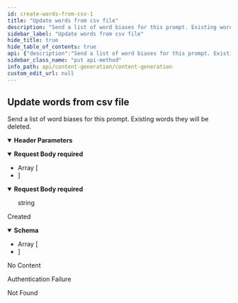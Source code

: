 ```yaml
---
id: create-words-from-csv-1
title: "Update words from csv file"
description: "Send a list of word biases for this prompt. Existing words they will be deleted."
sidebar_label: "Update words from csv file"
hide_title: true
hide_table_of_contents: true
api: {"description":"Send a list of word biases for this prompt. Existing words they will be deleted.","operationId":"createWordsFromCSV_1","parameters":[{"in":"header","name":"content-type","required":false,"schema":{"type":"string"}}],"requestBody":{"content":{"application/json":{"schema":{"type":"array","items":{"type":"object","properties":{"bias":{"type":"integer","format":"int32","description":"The bias."},"word":{"type":"string","description":"The actual word.","maxLength":1000}},"required":["bias","word"],"title":"WordRequest"}}},"text/csv":{"schema":{"type":"string"}}},"required":true},"responses":{"201":{"content":{"application/json":{"schema":{"type":"array","items":{"type":"object","description":"A Word bias.","properties":{"bias":{"type":"integer","format":"int32","description":"The bias."},"content_generation_id":{"type":"integer","format":"int64","description":"The content generatio id.","readOnly":true},"created_at":{"type":"string","format":"date-time","description":"The create date-time.","readOnly":true},"id":{"type":"integer","format":"int64","description":"The unique id.","readOnly":true},"modified_at":{"type":"string","format":"date-time","description":"The last modified date-time.","readOnly":true},"word":{"type":"string","description":"The actual word.","maxLength":1000}},"required":["bias","content_generation_id","word"],"title":"Word"}}}},"description":"Created"},"204":{"description":"No Content"},"401":{"description":"Authentication Failure"},"404":{"description":"Not Found"}},"security":[{"security_oauth2":[]}],"tags":["ContentGeneration Word biases"],"method":"put","path":"/content-generations/{contentGenerationId}/words","servers":[{"url":"https://api.wordlift.io"}],"securitySchemes":{"security_oauth2":{"flows":{"authorizationCode":{"authorizationUrl":"https://s.wordlift.io/oauth/authorize/","scopes":{"basic":"basic scope"},"tokenUrl":"https://s.wordlift.io/oauth/token/"}},"type":"oauth2"}},"jsonRequestBodyExample":[{"bias":0,"word":"string"}],"info":{"contact":{"email":"hello@wordlift.io","name":"WordLift","url":"https://wordlift.io"},"description":"Generate completions based on customized linguistic models.","license":{"name":"(c) copyright 2022-present WordLift","url":"https://wordlift.io"},"termsOfService":"https://wordlift.io/terms-of-service/","title":"Content Generation","version":"1.0"},"postman":{"name":"Update words from csv file","description":{"content":"Send a list of word biases for this prompt. Existing words they will be deleted.","type":"text/plain"},"url":{"path":["content-generations",":contentGenerationId","words"],"host":["{{baseUrl}}"],"query":[],"variable":[]},"header":[{"key":"Content-Type","value":"application/json"},{"key":"Accept","value":"application/json"}],"method":"PUT","body":{"mode":"raw","raw":"\"\"","options":{"raw":{"language":"json"}}},"auth":{"type":"oauth2","oauth2":[]}}}
sidebar_class_name: "put api-method"
info_path: api/content-generation/content-generation
custom_edit_url: null
---
```



## Update words from csv file



Send a list of word biases for this prompt. Existing words they will be deleted.

<details style={{"marginBottom":"1rem"}} data-collapsed={false} open={true}><summary style={{}}><strong>Header Parameters</strong></summary><div><ul><ParamsItem className={"paramsItem"} param={{"in":"header","name":"content-type","required":false,"schema":{"type":"string"}}}></ParamsItem></ul></div></details><MimeTabs schemaType={"request"}><TabItem label={"application/json"} value={"application/json"}><details style={{}} data-collapsed={false} open={true}><summary style={{"textAlign":"left"}}><strong>Request Body</strong><strong style={{"fontSize":"var(--ifm-code-font-size)","color":"var(--openapi-required)"}}> required</strong></summary><div style={{"textAlign":"left","marginLeft":"1rem"}}></div><ul style={{"marginLeft":"1rem"}}><li><div style={{"fontSize":"var(--ifm-code-font-size)","opacity":"0.6","marginLeft":"-.5rem","paddingBottom":".5rem"}}>Array [</div></li><SchemaItem collapsible={false} name={"bias"} required={true} schemaName={"int32"} qualifierMessage={undefined} schema={{"type":"integer","format":"int32","description":"The bias."}}></SchemaItem><SchemaItem collapsible={false} name={"word"} required={true} schemaName={"string"} qualifierMessage={"**Possible values:** `<= 1000 characters`"} schema={{"type":"string","description":"The actual word.","maxLength":1000}}></SchemaItem><li><div style={{"fontSize":"var(--ifm-code-font-size)","opacity":"0.6","marginLeft":"-.5rem"}}>]</div></li></ul></details></TabItem><TabItem label={"text/csv"} value={"text/csv"}><details style={{}} data-collapsed={false} open={true}><summary style={{"textAlign":"left"}}><strong>Request Body</strong><strong style={{"fontSize":"var(--ifm-code-font-size)","color":"var(--openapi-required)"}}> required</strong></summary><div style={{"textAlign":"left","marginLeft":"1rem"}}></div><ul style={{"marginLeft":"1rem"}}><div style={{"marginTop":".5rem","marginBottom":".5rem","marginLeft":"1rem"}}>

string

</div></ul></details></TabItem></MimeTabs><div><ApiTabs><TabItem label={"201"} value={"201"}><div>

Created

</div><div><MimeTabs schemaType={"response"}><TabItem label={"application/json"} value={"application/json"}><SchemaTabs><TabItem label={"Schema"} value={"Schema"}><details style={{}} data-collapsed={false} open={true}><summary style={{"textAlign":"left"}}><strong>Schema</strong></summary><div style={{"textAlign":"left","marginLeft":"1rem"}}></div><ul style={{"marginLeft":"1rem"}}><li><div style={{"fontSize":"var(--ifm-code-font-size)","opacity":"0.6","marginLeft":"-.5rem","paddingBottom":".5rem"}}>Array [</div></li><SchemaItem collapsible={false} name={"bias"} required={true} schemaName={"int32"} qualifierMessage={undefined} schema={{"type":"integer","format":"int32","description":"The bias."}}></SchemaItem><SchemaItem collapsible={false} name={"content_generation_id"} required={true} schemaName={"int64"} qualifierMessage={undefined} schema={{"type":"integer","format":"int64","description":"The content generatio id.","readOnly":true}}></SchemaItem><SchemaItem collapsible={false} name={"created_at"} required={false} schemaName={"date-time"} qualifierMessage={undefined} schema={{"type":"string","format":"date-time","description":"The create date-time.","readOnly":true}}></SchemaItem><SchemaItem collapsible={false} name={"id"} required={false} schemaName={"int64"} qualifierMessage={undefined} schema={{"type":"integer","format":"int64","description":"The unique id.","readOnly":true}}></SchemaItem><SchemaItem collapsible={false} name={"modified_at"} required={false} schemaName={"date-time"} qualifierMessage={undefined} schema={{"type":"string","format":"date-time","description":"The last modified date-time.","readOnly":true}}></SchemaItem><SchemaItem collapsible={false} name={"word"} required={true} schemaName={"string"} qualifierMessage={"**Possible values:** `<= 1000 characters`"} schema={{"type":"string","description":"The actual word.","maxLength":1000}}></SchemaItem><li><div style={{"fontSize":"var(--ifm-code-font-size)","opacity":"0.6","marginLeft":"-.5rem"}}>]</div></li></ul></details></TabItem><TabItem label={"Example (from schema)"} value={"Example (from schema)"}><ResponseSamples responseExample={"[\n  {\n    \"bias\": 0,\n    \"content_generation_id\": 0,\n    \"created_at\": \"2023-12-19T10:26:37.338Z\",\n    \"id\": 0,\n    \"modified_at\": \"2023-12-19T10:26:37.338Z\",\n    \"word\": \"string\"\n  }\n]"} language={"json"}></ResponseSamples></TabItem></SchemaTabs></TabItem></MimeTabs></div></TabItem><TabItem label={"204"} value={"204"}><div>

No Content

</div><div></div></TabItem><TabItem label={"401"} value={"401"}><div>

Authentication Failure

</div><div></div></TabItem><TabItem label={"404"} value={"404"}><div>

Not Found

</div><div></div></TabItem></ApiTabs></div>
      